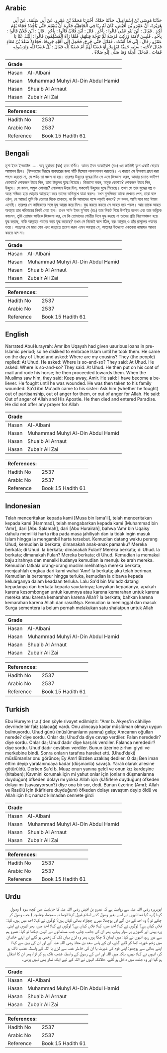 ## Arabic


<div dir="rtl" lang="ar" style={{fontSize:'larger',backgroundColor:'#f8f9fa',padding:20}}>
حَدَّثَنَا مُوسَى بْنُ إِسْمَاعِيلَ، حَدَّثَنَا حَمَّادٌ، أَخْبَرَنَا مُحَمَّدُ بْنُ عَمْرٍو، عَنْ أَبِي سَلَمَةَ، عَنْ أَبِي هُرَيْرَةَ، أَنَّ عَمْرَو بْنَ أُقَيْشٍ، كَانَ لَهُ رِبًا فِي الْجَاهِلِيَّةِ فَكَرِهَ أَنْ يُسْلِمَ حَتَّى يَأْخُذَهُ فَجَاءَ يَوْمَ أُحُدٍ ‏.‏ فَقَالَ ‏:‏ أَيْنَ بَنُو عَمِّي قَالُوا ‏:‏ بِأُحُدٍ ‏.‏ قَالَ ‏:‏ أَيْنَ فُلاَنٌ قَالُوا ‏:‏ بِأُحُدٍ ‏.‏ قَالَ ‏:‏ أَيْنَ فُلاَنٌ قَالُوا ‏:‏ بِأُحُدٍ ‏.‏ فَلَبِسَ لأْمَتَهُ وَرَكِبَ فَرَسَهُ ثُمَّ تَوَجَّهَ قِبَلَهُمْ، فَلَمَّا رَآهُ الْمُسْلِمُونَ قَالُوا ‏:‏ إِلَيْكَ عَنَّا يَا عَمْرُو ‏.‏ قَالَ ‏:‏ إِنِّي قَدْ آمَنْتُ ‏.‏ فَقَاتَلَ حَتَّى جُرِحَ، فَحُمِلَ إِلَى أَهْلِهِ جَرِيحًا، فَجَاءَهُ سَعْدُ بْنُ مُعَاذٍ فَقَالَ لأُخْتِهِ ‏:‏ سَلِيهِ حَمِيَّةً لِقَوْمِكَ أَوْ غَضَبًا لَهُمْ أَمْ غَضَبًا لِلَّهِ فَقَالَ ‏:‏ بَلْ غَضَبًا لِلَّهِ وَلِرَسُولِهِ فَمَاتَ ‏.‏ فَدَخَلَ الْجَنَّةَ وَمَا صَلَّى لِلَّهِ صَلاَةً ‏.‏
</div>
<div style={{backgroundColor:'#f8f9fa',padding:20, marginBottom: 10}}><table> <thead> <tr> <th>Grade</th> <th></th> </tr> </thead> <tbody> <tr><td>Hasan</td><td>Al-Albani</td></tr><tr><td>Hasan</td><td>Muhammad Muhyi Al-Din Abdul Hamid</td></tr><tr><td>Hasan</td><td>Shuaib Al Arnaut</td></tr><tr><td>Hasan</td><td>Zubair Ali Zai</td></tr></tbody></table><table> <thead> <tr> <th>References:</th> <th></th> </tr> </thead> <tbody><tr><td>Hadith No</td><td>2537</td></tr><tr><td>Arabic No</td><td>2537</td></tr><tr><td>Reference</td><td>Book 15 Hadith 61</td></tr></tbody></table></div>

## Bengali


<div dir="ltr" lang="bn" style={{fontSize:'larger',backgroundColor:'#f8f9fa',padding:20}}>
মূসা ইবন ইসমাঈল ..... আবূ হুরায়রা (রাঃ) হতে বর্ণিত। আমর ইবন আকইয়াশ (রাঃ) এর জাহিলী যুগে একটি ঘোড়ার আস্তাবল ছিল। (ইসলামের বিরূদ্ধে ব্যবহারের জন্য ঘাঁটি হিসেবে লালনপালন করতো)। এ কারণে সে ইসলাম গ্রহণ করা পছন্দ করতো না, যে পর্যন্ত তা ধ্বংস না হয়। তারপর উহুদের যুদ্ধের দিন সে এসে জিজ্ঞাসা করল, আমার চাচাত ভাইগণ কোথায়? লোকজন উত্তর দিল, তারা উহুদের যুদ্ধে গিয়েছে। জিজ্ঞাসা করল, অমুক কোথায়? লোকজন উত্তর দিল, উহুদে। সে বলল, অমুক কোথায়? লোকজন উত্তর দিল, সকলেই উহুদের যুদ্ধে গিয়েছে। তখন সে তার যুদ্ধের বস্ত্র ও অস্ত্রে সজ্জিত হয়ে ঘোড়ায় আরোহণ করে তাদের অভিমুখে যাত্রা করল। যখন মুসলিমরা তাকে দেখতে পেল, তারা বলে ওঠল, হে আমর! তুমি কি তোমার দিকে তাকাবে, না কি আমাদের পক্ষে লড়াই করবে? সে বলল, আমি সবে মাত্র ঈমান এনেছি। তারপর সে কাফিরদের সঙ্গে যুদ্ধ আরম্ভ করে দিল। যুদ্ধ করতে করতে সে আহত হয়ে পড়ল। আর তাকে আহত অবস্থায় তার পরিবারের নিকট নেয়া হল। তখন সা‘দ ইবন মু‘আয (রাঃ) তার নিকট গিয়ে উপস্থিত হলেন এবং তার ভগ্নিকে বললেন, তুমি তোমার ভাইকে জিজ্ঞাসা কর, সে কি তোমাদের গোত্রীয় টানে যুদ্ধ করছে না তাদের প্রতি বিরাগভাজন হয়ে যুদ্ধ করছে, নাকি আল্লাহর গযবের ভয়ে যুদ্ধ করেছে? তখন সে নিজেই বলে উঠল, বরং আল্লাহ্ ও তাঁর রাসূলের গযবের ভয়ে। অতঃপর সে মারা গেল এবং জান্নাতে প্রবেশ করল এমন অবস্থায় যে, আল্লাহর উদ্দেশ্যে একবেলা নামাযও আদায় করতে হল না।
</div>
<div style={{backgroundColor:'#f8f9fa',padding:20, marginBottom: 10}}><table> <thead> <tr> <th>Grade</th> <th></th> </tr> </thead> <tbody> <tr><td>Hasan</td><td>Al-Albani</td></tr><tr><td>Hasan</td><td>Muhammad Muhyi Al-Din Abdul Hamid</td></tr><tr><td>Hasan</td><td>Shuaib Al Arnaut</td></tr><tr><td>Hasan</td><td>Zubair Ali Zai</td></tr></tbody></table><table> <thead> <tr> <th>References:</th> <th></th> </tr> </thead> <tbody><tr><td>Hadith No</td><td>2537</td></tr><tr><td>Arabic No</td><td>2537</td></tr><tr><td>Reference</td><td>Book 15 Hadith 61</td></tr></tbody></table></div>

## English


<div dir="ltr" lang="en" style={{fontSize:'larger',backgroundColor:'#f8f9fa',padding:20}}>
Narrated AbuHurayrah: Amr ibn Uqaysh had given usurious loans in pre-Islamic period; so he disliked to embrace Islam until he took them. He came on the day of Uhud and asked: Where are my cousins? They (the people) replied: At Uhud. He asked: Where is so-and-so? They said: At Uhud. He asked: Where is so-and-so? They said: At Uhud. He then put on his coat of mail and rode his horse; he then proceeded towards them. When the Muslims saw him, they said: Keep away, Amir. He said: I have become a believer. He fought until he was wounded. He was then taken to his family wounded. Sa'd ibn Mu'adh came to his sister: Ask him (whether he fought) out of partisanship, out of anger for them, or out of anger for Allah. He said: Out of anger of Allah and His Apostle. He then died and entered Paradise. He did not offer any prayer for Allah
</div>
<div style={{backgroundColor:'#f8f9fa',padding:20, marginBottom: 10}}><table> <thead> <tr> <th>Grade</th> <th></th> </tr> </thead> <tbody> <tr><td>Hasan</td><td>Al-Albani</td></tr><tr><td>Hasan</td><td>Muhammad Muhyi Al-Din Abdul Hamid</td></tr><tr><td>Hasan</td><td>Shuaib Al Arnaut</td></tr><tr><td>Hasan</td><td>Zubair Ali Zai</td></tr></tbody></table><table> <thead> <tr> <th>References:</th> <th></th> </tr> </thead> <tbody><tr><td>Hadith No</td><td>2537</td></tr><tr><td>Arabic No</td><td>2537</td></tr><tr><td>Reference</td><td>Book 15 Hadith 61</td></tr></tbody></table></div>

## Indonesian


<div dir="ltr" lang="id" style={{fontSize:'larger',backgroundColor:'#f8f9fa',padding:20}}>
Telah menceritakan kepada kami [Musa bin Isma'il], telah menceritakan kepada kami [Hammad], telah mengabarkan kepada kami [Muhammad bin 'Amr], dari [Abu Salamah], dari [Abu Hurairah], bahwa 'Amr bin Uqaisy dahulu memiliki harta riba pada masa jahiliyah dan ia tidak ingin masuk Islam hingga ia mengambil harta tersebut. Kemudian datang waktu perang Uhud, kemudian ia berkata; dimanakah anak-anak pamanku? Mereka berkata; di Uhud. Ia berkata; dimanakah Fulan? Mereka berkata; di Uhud. Ia berkata; dimanakah Fulan? Mereka berkata; di Uhud. Kemudian ia memakai baju zirahnya dan menaiki kudanya kemudian ia menuju ke arah mereka. Kemudian tatkala orang-orang muslim melihatnya mereka berkata; menjauhlah engkau dari kami wahai 'Amr! Ia berkata; aku telah beriman. Kemudian ia bertempur hingga terluka, kemudian ia dibawa kepada keluarganya dalam keadaan terluka. Lalu Sa'd bin Mu'adz datang kepadanya dan berkata kepada saudarinya; tanyakan kepadanya, apakah karena kesombongan untuk kaumnya atau karena kemarahan untuk karena mereka atau karena kemarahan karena Allah? Ia berkata; bahkan karena kemarahan karena Allah dan rasulNya. Kemudian ia meninggal dan masuk Surga sementera ia belum pernah melakukan satu shalatpun untuk Allah
</div>
<div style={{backgroundColor:'#f8f9fa',padding:20, marginBottom: 10}}><table> <thead> <tr> <th>Grade</th> <th></th> </tr> </thead> <tbody> <tr><td>Hasan</td><td>Al-Albani</td></tr><tr><td>Hasan</td><td>Muhammad Muhyi Al-Din Abdul Hamid</td></tr><tr><td>Hasan</td><td>Shuaib Al Arnaut</td></tr><tr><td>Hasan</td><td>Zubair Ali Zai</td></tr></tbody></table><table> <thead> <tr> <th>References:</th> <th></th> </tr> </thead> <tbody><tr><td>Hadith No</td><td>2537</td></tr><tr><td>Arabic No</td><td>2537</td></tr><tr><td>Reference</td><td>Book 15 Hadith 61</td></tr></tbody></table></div>

## Turkish


<div dir="ltr" lang="tr" style={{fontSize:'larger',backgroundColor:'#f8f9fa',padding:20}}>
Ebu Hureyre (r.a.)'den şöyle rivayet edilmiştir: "Amr b. Akyeş'in câhiliye devrinde bir faiz (alacağı) vardı. Onu alıncaya kadar müslüman olmayı uygun bulmuyordu. Uhud günü (müslümanların yanına) gelip; Amcamın oğulları nerede? diye sordu. Onlar da; Uhud'da diye cevap verdiler. Falan nerededir? diye sordu. Onlar da; Uhud'dadır diye karşılık verdiler. Falanca nerededir? diye sordu. Uhud'dadır cevâbını verdiler. Bunun üzerine zırhını giydi ve merkebine bindi. Sonra onların tarafına hareket etti. (Uhud'daki) müslümanlar onu görünce; Ey Amr! Bizden uzaklaş dediler. O da; Ben iman ettim deyip yaralanıncaya kadar (düşmanla) savaştı. Yaralı olarak ailesine götürüldü. Derken Sa'd b. Muaz onun yanına geldi ve onun kız kardeşine (hitaben); Kavmini korumak için mi yahut onlar için (onların düşmanlarına duyduğun) öfkeden dolayı mı yoksa Allah için (kâfirlere duyduğun) öfkeden dolayı mı (savaşıyorsun?) diye ona bir sor, dedi. Bunun üzerine (Amr); Allah ve Rasûlü için (kâfirlere duyduğum) öfkeden dolayı savaştım deyip öldü ve Allah için hiç namaz kılmadan cennete girdi
</div>
<div style={{backgroundColor:'#f8f9fa',padding:20, marginBottom: 10}}><table> <thead> <tr> <th>Grade</th> <th></th> </tr> </thead> <tbody> <tr><td>Hasan</td><td>Al-Albani</td></tr><tr><td>Hasan</td><td>Muhammad Muhyi Al-Din Abdul Hamid</td></tr><tr><td>Hasan</td><td>Shuaib Al Arnaut</td></tr><tr><td>Hasan</td><td>Zubair Ali Zai</td></tr></tbody></table><table> <thead> <tr> <th>References:</th> <th></th> </tr> </thead> <tbody><tr><td>Hadith No</td><td>2537</td></tr><tr><td>Arabic No</td><td>2537</td></tr><tr><td>Reference</td><td>Book 15 Hadith 61</td></tr></tbody></table></div>

## Urdu


<div dir="rtl" lang="ur" style={{fontSize:'larger',backgroundColor:'#f8f9fa',padding:20}}>
ابوہریرہ رضی اللہ عنہ سے روایت ہے کہ عمرو بن اقیش رضی اللہ عنہ کا جاہلیت میں کچھ سود ( وصول کرنا ) رہ گیا تھا انہوں نے اسے بغیر وصول کئے اسلام قبول کرنا اچھا نہ سمجھا، چنانچہ ( جب وصول کر چکے تو ) وہ احد کے دن آئے اور پوچھا: میرے چچازاد بھائی کہاں ہیں؟ لوگوں نے کہا: احد میں ہیں، کہا: فلاں کہاں ہے؟ لوگوں نے کہا: احد میں، کہا: فلاں کہاں ہے؟ لوگوں نے کہا: احد میں، پھر انہوں نے اپنی زرہ پہنی اور گھوڑے پر سوار ہوئے، پھر ان کی جانب چلے، جب مسلمانوں نے انہیں دیکھا تو کہا: عمرو ہم سے دور رہو، انہوں نے کہا: میں ایمان لا چکا ہوں، پھر وہ لڑے یہاں تک کہ زخمی ہو گئے اور اپنے خاندان میں زخم خوردہ اٹھا کر لائے گئے، ان کے پاس سعد بن معاذ رضی اللہ عنہ آئے اور ان کی بہن سے کہا: اپنے بھائی سے پوچھو: اپنی قوم کی غیرت یا ان کی خاطر غصہ سے لڑے یا اللہ کے واسطہ غضب ناک ہو کر، انہوں نے کہا: نہیں، بلکہ میں اللہ اور اس کے رسول کے واسطہ غضب ناک ہو کر لڑا، پھر ان کا انتقال ہو گیا اور وہ جنت میں داخل ہو گئے، حالانکہ انہوں نے اللہ کے لیے ایک نماز بھی نہیں پڑھی۔
</div>
<div style={{backgroundColor:'#f8f9fa',padding:20, marginBottom: 10}}><table> <thead> <tr> <th>Grade</th> <th></th> </tr> </thead> <tbody> <tr><td>Hasan</td><td>Al-Albani</td></tr><tr><td>Hasan</td><td>Muhammad Muhyi Al-Din Abdul Hamid</td></tr><tr><td>Hasan</td><td>Shuaib Al Arnaut</td></tr><tr><td>Hasan</td><td>Zubair Ali Zai</td></tr></tbody></table><table> <thead> <tr> <th>References:</th> <th></th> </tr> </thead> <tbody><tr><td>Hadith No</td><td>2537</td></tr><tr><td>Arabic No</td><td>2537</td></tr><tr><td>Reference</td><td>Book 15 Hadith 61</td></tr></tbody></table></div>